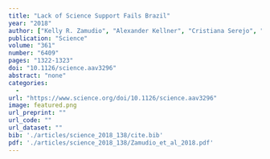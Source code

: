 ```yaml
---
title: "Lack of Science Support Fails Brazil"
year: "2018"
author: ["Kelly R. Zamudio", "Alexander Kellner", "Cristiana Serejo", "Marcelo Ribeiro de Britto", "Clovis B. Castro", "Paulo A. Buckup", "Debora O. Pires", "Marcia Couri", "Adriano Brilhante Kury", "Irene Azevedo Cardoso", "Marcela L. Monne", "Jose Pombal", "Catia Mello Patiu", "Vinicius Padula", "Alexandre Dias Pimenta", "Carlos Renato Rezende Ventura", "Eduardo Hajdu", "Joana Zanol", "Emilio M. Bruna", "John Fitzpatrick", "Luiz A. Rocha"]
publication: "Science"
volume: "361"
number: "6409"
pages: "1322-1323"
doi: "10.1126/science.aav3296"
abstract: "none"
categories: 
  - 
url: "https://www.science.org/doi/10.1126/science.aav3296"
image: featured.png
url_preprint: ""
url_code: ""
url_dataset: ""
bib: './articles/science_2018_138/cite.bib'
pdf: './articles/science_2018_138/Zamudio_et_al_2018.pdf'
---
```

